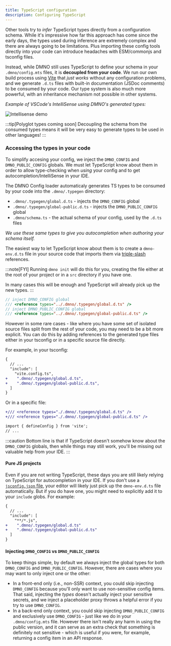 ```yaml
---
title: TypeScript configuration
description: Configuring TypeScript
---
```


Other tools try to _infer_ TypeScript types directly from a configuration schema. While it's impressive how far this approach has come since the early days, the types used during inference are extremely complex and there are always going to be limitations. Plus importing these config tools directly into your code can introduce headaches with ESM/commonjs and tsconfig files.

Instead, while DMNO still uses TypeScript to define your schema in your `.dmno/config.mts` files, it is **decoupled from your code**. We run our own build process using [Vite](https://vitejs.dev) that _just works_ without any configuration problems, and we generate `.d.ts` files with built-in documentation (JSDoc comments) to be consumed by your code. Our type system is also much more powerful, with an inheritance mechanism not possible in other systems.

_Example of VSCode's IntelliSense using DMNO's generated types:_

![Intellisense demo](../../../../assets/docs-images/intellisense-demo.png)

:::tip[Polyglot types coming soon]
Decoupling the schema from the consumed types means it will be very easy to generate types to be used in other languages!
:::


### Accessing the types in your code

To simplify accesing your config, we inject the `DMNO_CONFIG` and `DMNO_PUBLIC_CONFIG` globals. We must let TypeScript know about them in order to allow type-checking when _using_ your config and to get autocompletion/IntelliSense in your IDE.

The DMNO Config loader automaticaly generates TS types to be consumed by your code into the `.dmno/.typegen` directory:
- `.dmno/.typegen/global.d.ts` - injects the `DMNO_CONFIG` global
- `.dmno/.typegen/global-public.d.ts` - injects the `DMNO_PUBLIC_CONFIG` global
- `.dmno/schema.ts` - the actual schema of your config, used by the `.d.ts` files

_We use these same types to give you autocompletion when authoring your schema itself._

The easiest way to let TypeScript know about them is to create a `dmno-env.d.ts` file in your source code that imports them via [triple-slash](https://www.typescriptlang.org/docs/handbook/triple-slash-directives.html) references. 

:::note[FYI]
Running `dmno init` will do this for you, creating the file either at the root of your project or in a `src` directory if you have one.

In many cases this will be enough and TypeScript will already pick up the new types.
:::


```ts title="src/dmno-env.ts"
// inject DMNO_CONFIG global
/// <reference types="../.dmno/.typegen/global.d.ts" />
// inject DMNO_PUBLIC_CONFIG global
/// <reference types="../.dmno/.typegen/global-public.d.ts" />
```

However in some rare cases - like where you have some set of isolated source files split from the rest of your code, you may need to be a bit more explicit. You can do this by adding references to the generated type files either in your tsconfig or in a specific source file directly.

For example, in your tsconfig:

```diff lang="jsonc" title="tsconfig.node.json"
{
  // ...
  "include": [
    "vite.config.ts",
+    ".dmno/.typegen/global.d.ts",
+    ".dmno/.typegen/global-public.d.ts",
  ]
}
```

Or in a specific file:

```diff lang="ts" title="vite.config.ts"
+/// <reference types="./.dmno/.typegen/global.d.ts" />
+/// <reference types="./.dmno/.typegen/global-public.d.ts" />

import { defineConfig } from 'vite';
// ...
```

:::caution
Bottom line is that if TypeScript doesn't somehow know about the `DMNO_CONFIG` globals, then while things may still work, you'll be missing out valuable help from your IDE.
:::




#### Pure JS projects
Even if you are not writing TypeScript, these days you are still likely relying on TypeScript for autocompletion in your IDE. If you don't use a [`jsconfig.json` file](https://code.visualstudio.com/docs/languages/jsconfig), your editor will likely just pick up the `dmno-env.d.ts` file automatically. But if you do have one, you might need to explicitly add it to your `include` globs. For example:
```diff lang="json" title="jsconfig.json"
{
  // ...
  "include": [
    "**/*.js",
+    ".dmno/.typegen/global.d.ts"
+    ".dmno/.typegen/global-public.d.ts"
  ]
}
```


#### Injecting `DMNO_CONFIG` vs `DMNO_PUBLIC_CONFIG`

To keep things simple, by default we always inject the global types for both `DMNO_CONFIG` and `DMNO_PUBLIC_CONFIG`. However, there are cases where you may want to only inject one or the other:

- In a front-end only (i.e., non-SSR) context, you could skip injecting `DMNO_CONFIG` because you'll only want to use non-sensitive config items. That said, injecting the _types_ doesn't actually inject your sensitive secrets, and we inject a placeholder proxy throws a helpful error if you try to use `DMNO_CONFIG`.
- In a back-end only context, you could skip injecting `DMNO_PUBLIC_CONFIG` and exclusively use `DMNO_CONFIG` - just like we do in your `.dmno/config.mts` file. However there isn't really any harm in using the public version, and it can serve as an extra check that something is definitely not sensitive - which is useful if you were, for example, returning a config item in an API response.

